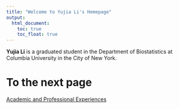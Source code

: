 ```yaml
---
title: "Welcome to Yujia Li's Homepage"
output: 
  html_document:
    toc: true
    toc_float: true
---
```


**Yujia Li** is a graduated student in the Department of Biostatistics at Columbia University in the City of New York. 


# To the next page
[Academic and Professional Experiences](resume.html)